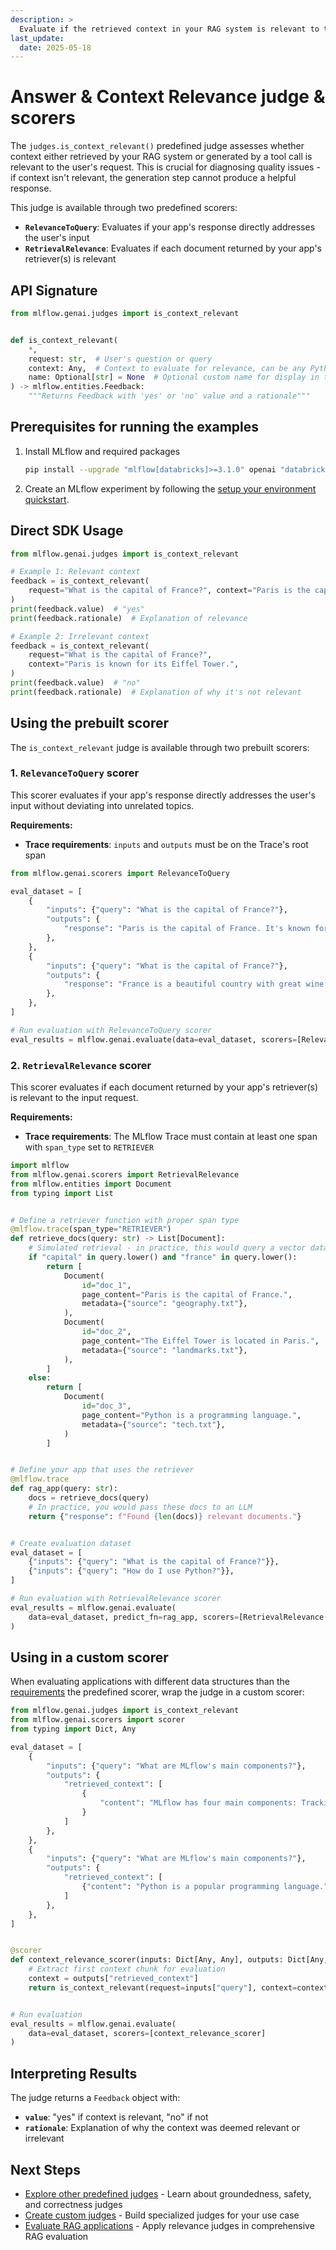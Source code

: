 ```yaml
---
description: >
  Evaluate if the retrieved context in your RAG system is relevant to the user's original request using the is_context_relevant judge and RelevanceToQuery/RetrievalRelevance scorers.
last_update:
  date: 2025-05-18
---
```


# Answer & Context Relevance judge & scorers

The `judges.is_context_relevant()` predefined judge assesses whether context either retrieved by your RAG system or generated by a tool call is relevant to the user's request. This is crucial for diagnosing quality issues - if context isn't relevant, the generation step cannot produce a helpful response.

This judge is available through two predefined scorers:

- **`RelevanceToQuery`**: Evaluates if your app's response directly addresses the user's input
- **`RetrievalRelevance`**: Evaluates if each document returned by your app's retriever(s) is relevant

## API Signature

<!-- :::danger TODO
🔴 Link API reference docs
::: -->

```python
from mlflow.genai.judges import is_context_relevant


def is_context_relevant(
    *,
    request: str,  # User's question or query
    context: Any,  # Context to evaluate for relevance, can be any Python primitive or a JSON-seralizable dict
    name: Optional[str] = None  # Optional custom name for display in the MLflow UIs
) -> mlflow.entities.Feedback:
    """Returns Feedback with 'yes' or 'no' value and a rationale"""
```

## Prerequisites for running the examples

1. Install MLflow and required packages

   ```bash
   pip install --upgrade "mlflow[databricks]>=3.1.0" openai "databricks-connect>=16.1"
   ```

2. Create an MLflow experiment by following the [setup your environment quickstart](/mlflow3/genai/getting-started/connect-environment).

## Direct SDK Usage

```python
from mlflow.genai.judges import is_context_relevant

# Example 1: Relevant context
feedback = is_context_relevant(
    request="What is the capital of France?", context="Paris is the capital of France."
)
print(feedback.value)  # "yes"
print(feedback.rationale)  # Explanation of relevance

# Example 2: Irrelevant context
feedback = is_context_relevant(
    request="What is the capital of France?",
    context="Paris is known for its Eiffel Tower.",
)
print(feedback.value)  # "no"
print(feedback.rationale)  # Explanation of why it's not relevant
```

## Using the prebuilt scorer

The `is_context_relevant` judge is available through two prebuilt scorers:

### 1. `RelevanceToQuery` scorer

This scorer evaluates if your app's response directly addresses the user's input without deviating into unrelated topics.

**Requirements:**

- **Trace requirements**: `inputs` and `outputs` must be on the Trace's root span

```python
from mlflow.genai.scorers import RelevanceToQuery

eval_dataset = [
    {
        "inputs": {"query": "What is the capital of France?"},
        "outputs": {
            "response": "Paris is the capital of France. It's known for the Eiffel Tower and is a major European city."
        },
    },
    {
        "inputs": {"query": "What is the capital of France?"},
        "outputs": {
            "response": "France is a beautiful country with great wine and cuisine."
        },
    },
]

# Run evaluation with RelevanceToQuery scorer
eval_results = mlflow.genai.evaluate(data=eval_dataset, scorers=[RelevanceToQuery()])
```

### 2. `RetrievalRelevance` scorer

This scorer evaluates if each document returned by your app's retriever(s) is relevant to the input request.

**Requirements:**

- **Trace requirements**: The MLflow Trace must contain at least one span with `span_type` set to `RETRIEVER`

```python
import mlflow
from mlflow.genai.scorers import RetrievalRelevance
from mlflow.entities import Document
from typing import List


# Define a retriever function with proper span type
@mlflow.trace(span_type="RETRIEVER")
def retrieve_docs(query: str) -> List[Document]:
    # Simulated retrieval - in practice, this would query a vector database
    if "capital" in query.lower() and "france" in query.lower():
        return [
            Document(
                id="doc_1",
                page_content="Paris is the capital of France.",
                metadata={"source": "geography.txt"},
            ),
            Document(
                id="doc_2",
                page_content="The Eiffel Tower is located in Paris.",
                metadata={"source": "landmarks.txt"},
            ),
        ]
    else:
        return [
            Document(
                id="doc_3",
                page_content="Python is a programming language.",
                metadata={"source": "tech.txt"},
            )
        ]


# Define your app that uses the retriever
@mlflow.trace
def rag_app(query: str):
    docs = retrieve_docs(query)
    # In practice, you would pass these docs to an LLM
    return {"response": f"Found {len(docs)} relevant documents."}


# Create evaluation dataset
eval_dataset = [
    {"inputs": {"query": "What is the capital of France?"}},
    {"inputs": {"query": "How do I use Python?"}},
]

# Run evaluation with RetrievalRelevance scorer
eval_results = mlflow.genai.evaluate(
    data=eval_dataset, predict_fn=rag_app, scorers=[RetrievalRelevance()]
)
```

## Using in a custom scorer

When evaluating applications with different data structures than the [requirements](#using-the-prebuilt-scorer) the predefined scorer, wrap the judge in a custom scorer:

```python
from mlflow.genai.judges import is_context_relevant
from mlflow.genai.scorers import scorer
from typing import Dict, Any

eval_dataset = [
    {
        "inputs": {"query": "What are MLflow's main components?"},
        "outputs": {
            "retrieved_context": [
                {
                    "content": "MLflow has four main components: Tracking, Projects, Models, and Registry."
                }
            ]
        },
    },
    {
        "inputs": {"query": "What are MLflow's main components?"},
        "outputs": {
            "retrieved_context": [
                {"content": "Python is a popular programming language."}
            ]
        },
    },
]


@scorer
def context_relevance_scorer(inputs: Dict[Any, Any], outputs: Dict[Any, Any]):
    # Extract first context chunk for evaluation
    context = outputs["retrieved_context"]
    return is_context_relevant(request=inputs["query"], context=context)


# Run evaluation
eval_results = mlflow.genai.evaluate(
    data=eval_dataset, scorers=[context_relevance_scorer]
)
```

## Interpreting Results

The judge returns a `Feedback` object with:

- **`value`**: "yes" if context is relevant, "no" if not
- **`rationale`**: Explanation of why the context was deemed relevant or irrelevant

## Next Steps

- [Explore other predefined judges](/genai/eval-monitor/concepts/judges/pre-built-judges-scorers) - Learn about groundedness, safety, and correctness judges
- [Create custom judges](/genai/eval-monitor/custom-judge/index) - Build specialized judges for your use case
- [Evaluate RAG applications](/genai/eval-monitor/evaluate-app) - Apply relevance judges in comprehensive RAG evaluation
